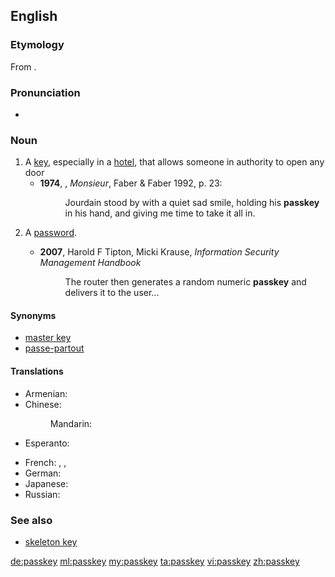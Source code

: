 ==English==

===Etymology===
From {{compound|pass|key|lang=en}}.

===Pronunciation===
* {{audio|en-uk-passkey.ogg|Audio (UK)|lang=en}}

===Noun===
{{en-noun}}

# A [[key]], especially in a [[hotel]], that allows someone in authority to open any door
#* '''1974''', {{w|Lawrence Durrell}}, ''Monsieur'', Faber & Faber 1992, p. 23:
#*: Jourdain stood by with a quiet sad smile, holding his '''passkey''' in his hand, and giving me time to take it all in.
# {{label|en|computing}} A [[password]].
#* '''2007''', Harold F Tipton, Micki Krause, ''Information Security Management Handbook''
#*: The router then generates a random numeric '''passkey''' and delivers it to the user...

====Synonyms====
* [[master key]]
* [[passe-partout]]

====Translations====
{{trans-top|a key that opens any door}}
* Armenian: {{t|hy|հիմնաբանալի}}
* Chinese:
*: Mandarin: {{t-needed|cmn}}
* Esperanto: {{t-needed|eo}}
{{trans-mid}}
* French: {{t+|fr|passe-partout|m}}, {{t+|fr|passepartout|m}}, {{t+|fr|passe|m}}
* German: {{t-needed|de}}
* Japanese: {{t-needed|ja}}
* Russian: {{t+|ru|отмы́чка|f}}
{{trans-bottom}}

===See also===
* [[skeleton key]]

[[de:passkey]]
[[ml:passkey]]
[[my:passkey]]
[[ta:passkey]]
[[vi:passkey]]
[[zh:passkey]]